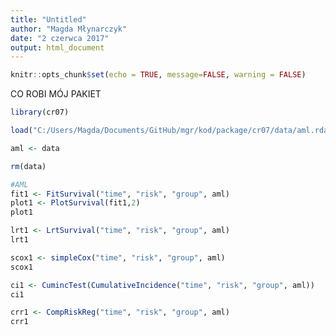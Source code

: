 ```yaml
---
title: "Untitled"
author: "Magda Młynarczyk"
date: "2 czerwca 2017"
output: html_document
---
```


```r
knitr::opts_chunk$set(echo = TRUE, message=FALSE, warning = FALSE)
```


CO ROBI MÓJ PAKIET 
```r
library(cr07)

load("C:/Users/Magda/Documents/GitHub/mgr/kod/package/cr07/data/aml.rda")

aml <- data

rm(data)

```

```r
#AML
fit1 <- FitSurvival("time", "risk", "group", aml)
plot1 <- PlotSurvival(fit1,2)
plot1

```

```r
lrt1 <- LrtSurvival("time", "risk", "group", aml)
lrt1

```

```r
scox1 <- simpleCox("time", "risk", "group", aml)
scox1
```

```r
ci1 <- CumincTest(CumulativeIncidence("time", "risk", "group", aml))
ci1

```

```r
crr1 <- CompRiskReg("time", "risk", "group", aml)
crr1

```
